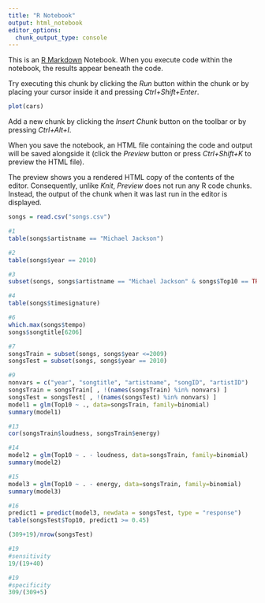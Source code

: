 ```yaml
---
title: "R Notebook"
output: html_notebook
editor_options: 
  chunk_output_type: console
---
```


This is an [R Markdown](http://rmarkdown.rstudio.com) Notebook. When you execute code within the notebook, the results appear beneath the code. 

Try executing this chunk by clicking the *Run* button within the chunk or by placing your cursor inside it and pressing *Ctrl+Shift+Enter*. 

```r
plot(cars)
```

Add a new chunk by clicking the *Insert Chunk* button on the toolbar or by pressing *Ctrl+Alt+I*.

When you save the notebook, an HTML file containing the code and output will be saved alongside it (click the *Preview* button or press *Ctrl+Shift+K* to preview the HTML file).

The preview shows you a rendered HTML copy of the contents of the editor. Consequently, unlike *Knit*, *Preview* does not run any R code chunks. Instead, the output of the chunk when it was last run in the editor is displayed.

```r
songs = read.csv("songs.csv")
```

```r
#1
table(songs$artistname == "Michael Jackson")
```

```r
#2
table(songs$year == 2010)
```

```r
#3
subset(songs, songs$artistname == "Michael Jackson" & songs$Top10 == TRUE)
```

```r
#4
table(songs$timesignature)
```

```r
#6
which.max(songs$tempo)
songs$songtitle[6206]
```

```r
#7
songsTrain = subset(songs, songs$year <=2009)
songsTest = subset(songs, songs$year == 2010)
```

```r
#9
nonvars = c("year", "songtitle", "artistname", "songID", "artistID")
songsTrain = songsTrain[ , !(names(songsTrain) %in% nonvars) ]
songsTest = songsTest[ , !(names(songsTest) %in% nonvars) ]
model1 = glm(Top10 ~ ., data=songsTrain, family=binomial)
summary(model1)
```

```r
#13
cor(songsTrain$loudness, songsTrain$energy)
```

```r
#14
model2 = glm(Top10 ~ . - loudness, data=songsTrain, family=binomial)
summary(model2)
```

```r
#15
model3 = glm(Top10 ~ . - energy, data=songsTrain, family=binomial)
summary(model3)
```

```r
#16
predict1 = predict(model3, newdata = songsTest, type = "response")
table(songsTest$Top10, predict1 >= 0.45)

(309+19)/nrow(songsTest)
```

```r
#19
#sensitivity
19/(19+40)
```

```r
#19
#specificity
309/(309+5)
```